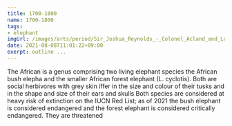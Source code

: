 ```yaml
---
title: 1700-1800
name: 1700-1800
tags: 
- elephant 
imgUrl: /images/arts/period/Sir_Joshua_Reynolds_-_Colonel_Acland_and_Lord_Sydney-_The_Archers_c-1769.jpg
date: 2021-08-08T11:01:22+09:00
exerpt: outline ...
---
```



The African is a genus comprising two living elephant species  the African bush elepha and the smaller African forest elephant (L. cyclotis). Both are social herbivores with grey skin iffer in the size and colour of their tusks and in the shape and size of their ears and skulls Both species are considered at heavy risk of extinction on the IUCN Red List; as of 2021 the bush elephant is considered endangered and the forest elephant is considered critically endangered. They are threatened